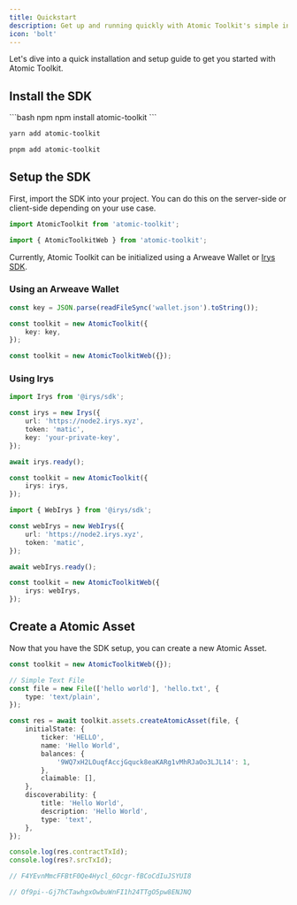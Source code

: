 ```yaml
---
title: Quickstart
description: Get up and running quickly with Atomic Toolkit's simple installation and setup process.
icon: 'bolt'
---
```


Let's dive into a quick installation and setup guide to get you started with Atomic Toolkit.

## Install the SDK

<CodeGroup>
```bash npm
npm install atomic-toolkit
```

```bash yarn
yarn add atomic-toolkit
```

```bash pnpm
pnpm add atomic-toolkit
```

</CodeGroup>

## Setup the SDK

First, import the SDK into your project. You can do this on the server-side or client-side depending on your use case.

<CodeGroup>

```ts Server-side
import AtomicToolkit from 'atomic-toolkit';
```

```ts Client-side
import { AtomicToolkitWeb } from 'atomic-toolkit';
```

</CodeGroup>

Currently, Atomic Toolkit can be initialized using a Arweave Wallet or [Irys SDK](https://irys.xyz/).

### Using an Arweave Wallet

<CodeGroup>

```ts Server-side
const key = JSON.parse(readFileSync('wallet.json').toString());

const toolkit = new AtomicToolkit({
    key: key,
});
```

```ts Client-side
const toolkit = new AtomicToolkitWeb({});
```

</CodeGroup>

### Using Irys

<CodeGroup>

```ts Server-side
import Irys from '@irys/sdk';

const irys = new Irys({
    url: 'https://node2.irys.xyz',
    token: 'matic',
    key: 'your-private-key',
});

await irys.ready();

const toolkit = new AtomicToolkit({
    irys: irys,
});
```

```ts Client-side
import { WebIrys } from '@irys/sdk';

const webIrys = new WebIrys({
    url: 'https://node2.irys.xyz',
    token: 'matic',
});

await webIrys.ready();

const toolkit = new AtomicToolkitWeb({
    irys: webIrys,
});
```

</CodeGroup>

## Create a Atomic Asset

Now that you have the SDK setup, you can create a new Atomic Asset.

```ts
const toolkit = new AtomicToolkitWeb({});

// Simple Text File
const file = new File(['hello world'], 'hello.txt', {
    type: 'text/plain',
});

const res = await toolkit.assets.createAtomicAsset(file, {
    initialState: {
        ticker: 'HELLO',
        name: 'Hello World',
        balances: {
            '9WQ7xH2LOuqfAccjGquck8eaKARg1vMhRJaOo3LJL14': 1,
        },
        claimable: [],
    },
    discoverability: {
        title: 'Hello World',
        description: 'Hello World',
        type: 'text',
    },
});

console.log(res.contractTxId);
console.log(res?.srcTxId);

// F4YEvnMmcFFBtF0Qe4Hycl_6Ocgr-fBCoCdIuJSYUI8

// Of9pi--Gj7hCTawhgxOwbuWnFI1h24TTgO5pw8ENJNQ
```
